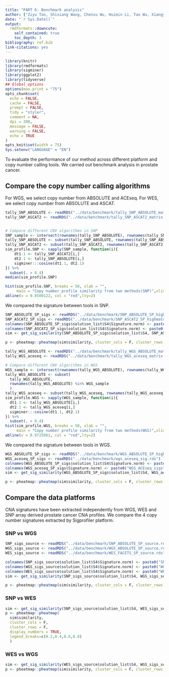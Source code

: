 ```yaml
---
title: "PART 6: Benchmark analysis"
author: ["Ziyu Tao, Shixiang Wang, Chenxu Wu, Huimin Li, Tao Wu, Xiangyu Zhao, Wei Ning, Guangshuai Wang, Xue-Song Liu (Corresponding author)"]
date: "`r Sys.Date()`"
output:
  rmdformats::downcute:
    self_contained: true
    toc_depth: 3
bibliography: ref.bib
link-citations: yes
---
```



```r
library(knitr)
library(rmdformats)
library(sigminer)
library(ggplot2)
library(tidyverse)
## Global options
options(max.print = "75")
opts_chunk$set(
  echo = FALSE,
  cache = FALSE,
  prompt = FALSE,
  tidy = "styler",
  comment = NA,
  dpi = 300,
  message = FALSE,
  warning = FALSE,
  echo = TRUE
)
opts_knit$set(width = 75)
Sys.setenv("LANGUAGE" = "EN")
```

To evaluate the performance of our method across different platform and copy number calling tools. We carried out benchmark analysis in prostate cancer.

## Compare the copy number calling algorithms

For WGS, we select copy number from ABSOLUTE and ACEseq. For WES, we select copy number from ABSOLUTE and ASCAT.  

```r
tally_SNP_ABSOLUTE <- readRDS("../data/benchmark/tally_SNP_ABSOLUTE_matrix.rds")
tally_SNP_ASCAT2 <- readRDS("../data/benchmark/tally_SNP_ASCAT2_matrix.rds")


# Compare different CNV algorithms in SNP
SNP_sample <- intersect(rownames(tally_SNP_ABSOLUTE), rownames(tally_SNP_ASCAT2))
tally_SNP_ABSOLUTE <- subset(tally_SNP_ABSOLUTE, rownames(tally_SNP_ABSOLUTE) %in% SNP_sample)
tally_SNP_ASCAT2 <- subset(tally_SNP_ASCAT2, rownames(tally_SNP_ASCAT2) %in% SNP_sample)
sim_profile.SNP <- sapply(SNP_sample, function(i){
    dt1.1 <- tally_SNP_ASCAT2[i,]
    dt2.1 <- tally_SNP_ABSOLUTE[i,]
    sigminer:::cosine(dt1.1, dt2.1)
}) %>% 
  subset(. > 0.4)
median(sim_profile.SNP)
```

```r
hist(sim_profile.SNP, breaks = 50, xlab = "",
     main = "Copy number profile similarity from two methods(SNP)",xlim = range(0,1))
abline(v = 0.8500122, col = "red",lty=2)
```

We compared the signature between tools in SNP. 

```r
SNP_ABSOLUTE_SP_sigs <- readRDS("../data/benchmark/SNP_ABSOLUTE_SP_highmatch.rds")
SNP_ASCAT2_SP_sigs <- readRDS("../data/benchmark/SNP_ASCAT2_SP_highmatch.rds")
colnames(SNP_ABSOLUTE_SP_sigs$solution_list$S4$Signature.norm) <- paste0("SNP_ABSOLUTE_sigs",seq(1:4))
colnames(SNP_ASCAT2_SP_sigs$solution_list$S4$Signature.norm) <- paste0("SNP_ASCAT_sigs",seq(1:4))
sim <- get_sig_similarity(SNP_ABSOLUTE_SP_sigs$solution_list$S4, SNP_ASCAT2_SP_sigs$solution_list$S4)
```

```r
p <- pheatmap::pheatmap(sim$similarity, cluster_cols = F, cluster_rows = F, display_numbers = TRUE)
```

```r
tally_WGS_ABSOLUTE <- readRDS("../data/benchmark/tally_WGS_ABSOLUTE_matrix.rds")
tally_WGS_aceseq <- readRDS("../data/benchmark/tally_WGS_aceseq_matrix.rds")

# Compare different CNV algorithms in WGS
WGS_sample <- intersect(rownames(tally_WGS_ABSOLUTE), rownames(tally_WGS_aceseq))
tally_WGS_ABSOLUTE <- subset(
  tally_WGS_ABSOLUTE, 
  rownames(tally_WGS_ABSOLUTE) %in% WGS_sample
  )
tally_WGS_aceseq <- subset(tally_WGS_aceseq, rownames(tally_WGS_aceseq) %in% WGS_sample)
sim_profile.WGS <- sapply(WGS_sample, function(i){
  dt1.1 <- tally_WGS_ABSOLUTE[i,]
  dt2.1 <- tally_WGS_aceseq[i,]
  sigminer:::cosine(dt1.1, dt2.1)
}) %>% 
  subset(. > 0.4)
hist(sim_profile.WGS, breaks = 50, xlab = "",
     main = "Copy number profile similarity from two methods(WGS)",xlim = range(0,1))
abline(v = 0.9725061, col = "red",lty=2)
```

We compared the signature between tools in WGS.  

```r
WGS_ABSOLUTE_SP_sigs <- readRDS("../data/benchmark/WGS_ABSOLUTE_SP_highmatch.rds")
WGS_aceseq_SP_sigs <- readRDS("../data/benchmark/wgs_aceseq_sig.rds")
colnames(WGS_ABSOLUTE_SP_sigs$solution_list$S4$Signature.norm) <- paste0("WGS_ABSOLUTE_sigs",seq(1:4))
colnames(WGS_aceseq_SP_sigs$Signature.norm) <- paste0("WGS_ACEseq_sigs",seq(1:4))
sim <- get_sig_similarity(WGS_ABSOLUTE_SP_sigs$solution_list$S4, WGS_aceseq_SP_sigs)
```

```r
p <- pheatmap::pheatmap(sim$similarity, cluster_cols = F, cluster_rows = F, display_numbers = TRUE)
```

## Compare the data platforms

CNA signatures have been extracted independently from WGS, WES and SNP array derived prostate cancer CNA profiles. We compare the 4 copy number signatures extracted by Sigprofiler platform. 

### SNP vs WGS

```r
SNP_sigs_source <- readRDS("../data/benchmark/SNP_ABSOLUTE_SP_source.rds")
WGS_sigs_source <- readRDS("../data/benchmark/WGS_ABSOLUTE_SP_source.rds")
WES_sigs_source <- readRDS("../data/benchmark/WES_FACETS_SP_source.rds")

colnames(SNP_sigs_source$solution_list$S4$Signature.norm) <- paste0("SNP_sigs",seq(1:4))
colnames(WGS_sigs_source$solution_list$S4$Signature.norm) <- paste0("WGS_sigs",seq(1:4))
colnames(WES_sigs_source$solution_list$S4$Signature.norm) <- paste0("WES_sigs",seq(1:4))
sim <- get_sig_similarity(SNP_sigs_source$solution_list$S4, WGS_sigs_source$solution_list$S4)
```

```r
p <- pheatmap::pheatmap(sim$similarity, cluster_cols = F, cluster_rows = F, display_numbers = TRUE)
```

### SNP vs WES

```r
sim <- get_sig_similarity(SNP_sigs_source$solution_list$S4, WES_sigs_source$solution_list$S4)
p <- pheatmap::pheatmap(
  sim$similarity, 
  cluster_cols = F, 
  cluster_rows = F, 
  display_numbers = TRUE,
  legend_breaks=c(0.2,0.4,0.6,0.8)
  )
```
### WES vs WGS

```r
sim <- get_sig_similarity(WES_sigs_source$solution_list$S4, WGS_sigs_source$solution_list$S4)
p <- pheatmap::pheatmap(sim$similarity, cluster_cols = F, cluster_rows = F, display_numbers = TRUE)
```
